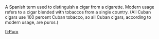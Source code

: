 A Spanish term used to distinguish a cigar from a cigarette. Modern usage refers to a cigar blended with tobaccos from a single country. (All Cuban cigars use 100 percent Cuban tobacco, so all Cuban cigars, according to modern usage, are puros.)

[[fi:Puro]]